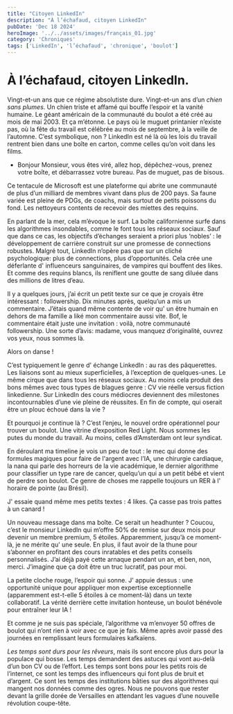 ```yaml
---
title: "Citoyen LinkedIn"
description: "À l’échafaud, citoyen LinkedIn"
pubDate: 'Dec 18 2024'
heroImage: '../../assets/images/français_01.jpg'
category: 'Chroniques'
tags: ['LinkedIn', 'l’échafaud', 'chronique', 'boulot']
---
```


# À l’échafaud, citoyen LinkedIn.

	
Vingt-et-un ans que ce régime absolutiste dure. Vingt-et-un ans d’un *chien sans plumes*. Un chien triste et affamé qui bouffe l’espoir et la vanité humaine. Le géant américain de la communauté du boulot a été créé au mois de mai 2003. Et ça m’étonne. Le pays où le muguet printanier n’existe pas, où la fête du travail est célébrée au mois de septembre, à la veille de l’automne. C’est symbolique, non ? LinkedIn est né là où les lois du travail rentrent bien dans une boîte en carton, comme celles qu’on voit dans les films.

-	Bonjour Monsieur, vous êtes viré, allez hop, dépêchez-vous, prenez votre boîte, et débarrassez votre bureau. 
Pas de muguet, pas de bisous.

Ce tentacule de Microsoft est une plateforme qui abrite une communauté de plus d’un milliard de membres vivant dans plus de 200 pays. Sa faune variée est pleine de PDGs, de coachs, mais surtout de petits poissons du fond. Les nettoyeurs contents de recevoir des miettes des requins. 

En parlant de la mer, cela m’évoque le surf. 
La boîte californienne surfe dans les algorithmes insondables, comme le font tous les réseaux sociaux. Sauf que dans ce cas, les objectifs d’échanges seraient a priori plus ‘nobles’ : le développement de carrière construit sur une promesse de connections robustes. Malgré tout, LinkedIn n’opère pas que sur un cliché psychologique: plus de connections, plus d’opportunités. Cela crée une déferlante d' influenceurs sanguinaires, de vampires qui bouffent des likes. Et comme des requins blancs, ils reniflent une goutte de sang diluée dans des millions de litres d’eau. 

Il y a quelques jours, j’ai écrit un petit texte sur ce que je croyais être intéressant : followership. Dix minutes après, quelqu’un a mis un commentaire. J’étais quand même contente de voir qu' un être humain en dehors de ma famille a liké mon commentaire aussi vite. Bof, le commentaire était juste une invitation : voilà, notre communauté followership. Une sorte d’avis: madame, vous manquez d’originalité, ouvrez vos yeux, nous sommes là.

Alors on danse ! 

C’est typiquement le genre d' échange LinkedIn : au ras des pâquerettes. Les liaisons sont au mieux superficielles, à l’exception de quelques-unes. Le même cirque que dans tous les réseaux sociaux. Au moins cela produit des bons mêmes avec tous types de blagues genre : CV vie réelle versus fiction linkedienne. Sur LinkedIn des cours médiocres deviennent des milestones incontournables d’une vie pleine de réussites. En fin de compte, qui oserait être un plouc échoué dans la vie ?

Et pourquoi je continue là ? C’est l’enjeu, le nouvel ordre opérationnel pour trouver un boulot. Une vitrine d’exposition Red Light. Nous sommes les putes du monde du travail. Au moins, celles d’Amsterdam ont leur syndicat. 

En déroulant ma timeline je vois un peu de tout : le mec qui donne des formules magiques pour faire de l'argent avec l’IA, une chirurgie cardiaque, la nana qui parle des horreurs de la vie académique, le dernier algorithme pour classifier un type rare de cancer, quelqu’un qui a un petit bébé et vient de perdre son boulot. Ce genre de choses me rappelle toujours un RER à l' horaire de pointe (au Brésil).

J' essaie quand même mes petits textes : 4 likes. Ça casse pas trois pattes à un canard !

Un nouveau message dans ma boîte. Ce serait un headhunter ? 
Coucou, c’est le monsieur LinkedIn qui m’offre 50% de remise sur deux mois pour devenir un membre premium, 5 étoiles. Apparemment, jusqu’à ce moment-là, je ne mérite qu' une seule. En plus, il faut avoir de la thune pour s’abonner en profitant des cours inratables et des petits conseils personnalisés. J’ai déjà payé cette arnaque pendant un an, et ben, non, merci. J’imagine que ça doit être un truc lucratif, pas pour moi.

La petite cloche rouge, l’espoir qui sonne.
J' appuie dessus : une opportunité unique pour appliquer mon expertise exceptionnelle (apparemment est-t-elle 5 étoiles à ce moment-là) dans un texte collaboratif. La vérité derrière cette invitation honteuse, un boulot bénévole pour entraîner leur IA ! 

Et comme je ne suis pas spéciale, l’algorithme va m’envoyer 50 offres de boulot qui n’ont rien à voir avec ce que je fais. Même après avoir passé des journées en remplissant leurs formulaires kafkaïens.

*Les temps sont durs pour les rêveurs*, mais ils sont encore plus durs pour la populace qui bosse. Les temps demandent des astuces qui vont au-delà d’un bon CV ou de l’effort. Les temps sont bons pour les petits rois de l’internet, ce sont les temps des influenceurs qui font plus de bruit et d’argent. Ce sont les temps des institutions bâties sur des algorithmes qui mangent nos données comme des ogres. 
Nous ne pouvons que rester devant la grille dorée de Versailles en attendant les vagues d’une nouvelle révolution coupe-tête.


